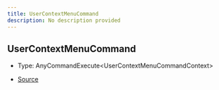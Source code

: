 ```yaml
---
title: UserContextMenuCommand
description: No description provided
---
```


## UserContextMenuCommand

- Type: AnyCommandExecute\<UserContextMenuCommandContext>

- [Source](https://github.com/underctrl-io/commandkit/blob/e7997746676c2b18be64230c918cb998973d18b5/packages/commandkit/src/app/commands/Context.ts#L103)